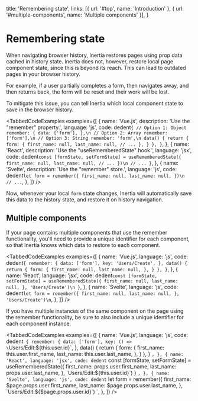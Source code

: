 
  title: 'Remembering state',
  links: [{ url: '#top', name: 'Introduction' }, { url: '#multiple-components', name: 'Multiple components' }],
}

# Remembering state

When navigating browser history, Inertia restores pages using prop data cached in history state. Inertia does not, however, restore local page component state, since this is beyond its reach. This can lead to outdated pages in your browser history.

For example, if a user partially completes a form, then navigates away, and then returns back, the form will be reset and their work will be lost.

To mitigate this issue, you can tell Inertia which local component state to save in the browser history.

<TabbedCodeExamples
  examples={[
    {
      name: 'Vue.js',
      description: 'Use the "remember" property.',
      language: 'js',
      code: dedent`
        {
          // Option 1: Object
          remember: {
            data: ['form'],
          },\n
          // Option 2: Array
          remember: ['form'],\n
          // Option 3: String
          remember: 'form',\n
          data() {
            return {
              form: {
                first_name: null,
                last_name: null,
                // ...
              },
            }
          },
        }
      `,
    },
    {
      name: 'React',
      description: 'Use the "useRememberedState" hook.',
      language: 'jsx',
      code: dedent`
          const [formState, setFormState] = useRememberedState({
            first_name: null,
            last_name: null,
            // ...
          })\n
          // ...
        }
      `,
    },
    {
      name: 'Svelte',
      description: 'Use the "remember" store.',
      language: 'js',
      code: dedent`
        let form = remember({
          first_name: null,
          last_name: null,
        })\n
        // ...
      `,
    },
  ]}
/>

Now, whenever your local `form` state changes, Inertia will automatically save this data to the history state, and restore it on history navigation.

## Multiple components

If your page contains multiple components that use the remember functionality, you'll need to provide a unique identifier for each component, so that Inertia knows which data to restore to each component.

<TabbedCodeExamples
  examples={[
    {
      name: 'Vue.js',
      language: 'js',
      code: dedent`
        {
          remember: {
            data: ['form'],
            key: 'Users/Create',
          },
          data() {
            return {
              form: {
                first_name: null,
                last_name: null,
              },
            }
          },
        }
      `,
    },
    {
      name: 'React',
      language: 'jsx',
      code: dedent`
          const [formState, setFormState] = useRememberedState({
            first_name: null,
            last_name: null,
          }, 'Users/Create')\n
        }
      `,
    },
    {
      name: 'Svelte',
      language: 'js',
      code: dedent`
          let form = remember({
            first_name: null,
            last_name: null,
          }, 'Users/Create')\n
      `,
    },
  ]}
/>

If you have multiple instances of the same component on the page using the remember functionality, be sure to also include a unique identifier for each component instance.

<TabbedCodeExamples
  examples={[
    {
      name: 'Vue.js',
      language: 'js',
      code: dedent`
        {
          remember: {
            data: ['form'],
            key: () => \`Users/Edit:\${this.user.id}\`,
          },
          data() {
            return {
              form: {
                first_name: this.user.first_name,
                last_name: this.user.last_name,
              },
            }
          },
        }
      `,
    },
    {
      name: 'React',
      language: 'jsx',
      code: dedent`
          const [formState, setFormState] = useRememberedState({
            first_name: props.user.first_name,
            last_name: props.user.last_name,
          }, \`Users/Edit:\${this.user.id}\`)
        }
      `,
    },
    {
      name: 'Svelte',
      language: 'js',
      code: dedent`
          let form = remember({
            first_name: $page.props.user.first_name,
            last_name: $page.props.user.last_name,
          }, \`Users/Edit:\${$page.props.user.id}\`)
      `,
    },
  ]}
/>
